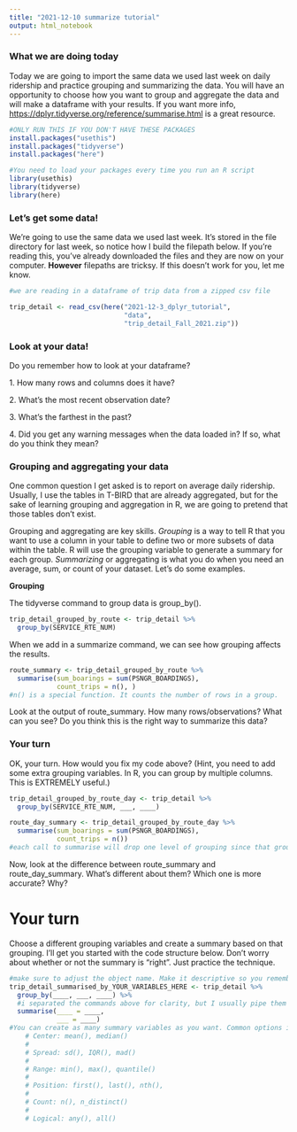 ```yaml
---
title: "2021-12-10 summarize tutorial"
output: html_notebook
---
```


### What we are doing today

Today we are going to import the same data we used last week on daily ridership and practice grouping and summarizing the data. You will have an opportunity to choose how you want to group and aggregate the data and will make a dataframe with your results. If you want more info, <https://dplyr.tidyverse.org/reference/summarise.html> is a great resource.

```r
#ONLY RUN THIS IF YOU DON'T HAVE THESE PACKAGES
install.packages("usethis")
install.packages("tidyverse")
install.packages("here")

```

```r
#You need to load your packages every time you run an R script
library(usethis)
library(tidyverse)
library(here)

```

### Let's get some data!

We're going to use the same data we used last week. It's stored in the file directory for last week, so notice how I build the filepath below. If you're reading this, you've already downloaded the files and they are now on your computer. **However** filepaths are tricksy. If this doesn't work for you, let me know.

```r

#we are reading in a dataframe of trip data from a zipped csv file

trip_detail <- read_csv(here("2021-12-3_dplyr_tutorial", 
                             "data", 
                             "trip_detail_Fall_2021.zip"))

```

### Look at your data!

Do you remember how to look at your dataframe?

1\. How many rows and columns does it have?

2\. What's the most recent observation date?

3\. What's the farthest in the past?

4\. Did you get any warning messages when the data loaded in? If so, what do you think they mean?

### Grouping and aggregating your data

One common question I get asked is to report on average daily ridership. Usually, I use the tables in T-BIRD that are already aggregated, but for the sake of learning grouping and aggregation in R, we are going to pretend that those tables don't exist.

Grouping and aggregating are key skills. *Grouping* is a way to tell R that you want to use a column in your table to define two or more subsets of data within the table. R will use the grouping variable to generate a summary for each group. *Summarizing* or aggregating is what you do when you need an average, sum, or count of your dataset. Let's do some examples.

**Grouping**

The tidyverse command to group data is group_by().

```r

trip_detail_grouped_by_route <- trip_detail %>% 
  group_by(SERVICE_RTE_NUM)

```

When we add in a summarize command, we can see how grouping affects the results.

```r
route_summary <- trip_detail_grouped_by_route %>% 
  summarise(sum_boarings = sum(PSNGR_BOARDINGS), 
            count_trips = n(), )
#n() is a special function. It counts the number of rows in a group. 

```

Look at the output of route_summary. How many rows/observations? What can you see? Do you think this is the right way to summarize this data?

### Your turn

OK, your turn. How would you fix my code above? (Hint, you need to add some extra grouping variables. In R, you can group by multiple columns. This is EXTREMELY useful.)

```r

trip_detail_grouped_by_route_day <- trip_detail %>% 
  group_by(SERVICE_RTE_NUM, ___, ____)
```

```r
route_day_summary <- trip_detail_grouped_by_route_day %>% 
  summarise(sum_boarings = sum(PSNGR_BOARDINGS), 
            count_trips = n())
#each call to summarise will drop one level of grouping since that group is now just a single row. 
```

Now, look at the difference between route_summary and route_day_summary. What's different about them? Which one is more accurate? Why?

# Your turn

Choose a different grouping variables and create a summary based on that grouping. I'll get you started with the code structure below. Don't worry about whether or not the summary is "right". Just practice the technique.

```r
#make sure to adjust the object name. Make it descriptive so you remember what it is later. 
trip_detail_summarised_by_YOUR_VARIABLES_HERE <- trip_detail %>% 
  group_by(____, ___, ____) %>% 
  #i separated the commands above for clarity, but I usually pipe them #together. AKA I use %>%  to connect them using "and then" logic
  summarise(____ = ____, 
            ___ = ____)
#You can create as many summary variables as you want. Common options include:
    # Center: mean(), median()
    # 
    # Spread: sd(), IQR(), mad()
    # 
    # Range: min(), max(), quantile()
    # 
    # Position: first(), last(), nth(),
    # 
    # Count: n(), n_distinct()
    # 
    # Logical: any(), all()
```
